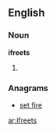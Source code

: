 ==English==

===Noun===
'''ifreets'''

# {{plural of|[[ifreet]]}}

===Anagrams===
* {{alphagram|eefirst}} [[set fire#English|set fire]]
[[ar:ifreets]]